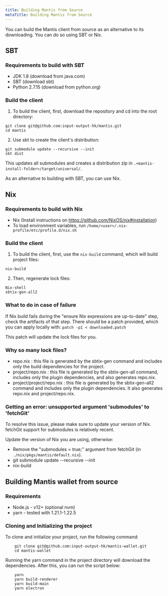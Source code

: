```yaml
---
title: Building Mantis from Source
metaTitle: Building Mantis from Source
---
```


You can build the Mantis client from source as an alternative to its downloading. You can do so using SBT or Nix.

## SBT

### Requirements to build with SBT
- JDK 1.8 (download from java.com)
- SBT (download sbt)
- Python 2.7.15 (download from python.org)

### Build the client

1. To build the client, first, download the repository and cd into the root directory:

```
git clone git@github.com:input-output-hk/mantis.git
cd mantis
```

2. Use sbt to create the client's distribution:

```
git submodule update --recursive --init
sbt dist
```

This updates all submodules and creates a distribution zip in `.<mantis-install-folder>/target/universal/`.

As an alternative to building with SBT, you can use Nix.

## Nix

### Requirements to build with Nix

- Nix (Install instructions on https://github.com/NixOS/nix#installation)
- To load environment variables, run `/home/<user>/.nix-profile/etc/profile.d/nix.sh`

### Build the client

1. To build the client, first, use the `nix-build` command, which will build project files:

```
nix-build
```

2. Then, regenerate lock files:

```
Nix-shell
sbtix-gen-all2
```

### What to do in case of failure

If Nix build fails during the "ensure Nix expressions are up-to-date" step, check the artifacts of that step. There should be a patch provided, which you can apply locally with:
`patch -p1 < downloaded.patch`

This patch will update the lock files for you.

### Why so many lock files?

- repo.nix : this file is generated by the sbtix-gen command and includes only the build dependencies for the project.
- project/repo.nix : this file is generated by the sbtix-gen-all command, includes only the plugin dependencies, and also generates repo.nix.
- project/project/repo.nix : this file is generated by the sbtix-gen-all2 command and includes only the plugin dependencies. It also generates repo.nix and project/repo.nix.

### Getting an error: unsupported argument 'submodules' to 'fetchGit'

To resolve this issue, please make sure to update your version of Nix. fetchGit support for submodules is relatively recent.

Update the version of Nix you are using, otherwise:
- Remove the "submodules = true;" argument from fetchGit (in `./nix/pkgs/mantis/default.nix`).
- git submodule update --recursive --init
- nix-build

## Building Mantis wallet from source

### Requirements

- Node.js - v12+ (optional nvm)
- yarn - tested with 1.21.1-1.22.5

### Cloning and Initializing the project

To clone and initialize your project, run the following command:

```
	git clone git@github.com:input-output-hk/mantis-wallet.git
	cd mantis-wallet
```

Running the yarn command in the project directory will download the dependencies. After this, you can run the script below:
```
	yarn
	yarn build-renderer
	yarn build-main
	yarn electron
```
